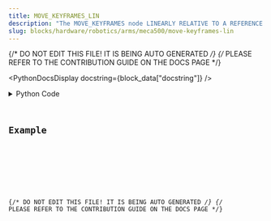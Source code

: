 ```yaml
---
title: MOVE_KEYFRAMES_LIN
description: "The MOVE_KEYFRAMES node LINEARLY RELATIVE TO A REFERENCE FRAME moves the robot's tool according to a set of 3d animation style keyframes."
slug: blocks/hardware/robotics/arms/meca500/move-keyframes-lin
---
```


{/* DO NOT EDIT THIS FILE! IT IS BEING AUTO GENERATED */}
{/* PLEASE REFER TO THE CONTRIBUTION GUIDE ON THE DOCS PAGE */}


<PythonDocsDisplay docstring={block_data["docstring"]} />
<details>
<summary>Python Code</summary>



<Code code={pythonCode} lang="py" wrap theme="dracula" />

[Find this Flojoy Block on GitHub](https://github.com/flojoy-ai/blocks/blob/main/blocks/HARDWARE/ROBOTICS/ARMS/MECA500/MOVE_KEYFRAMES_LIN/MOVE_KEYFRAMES_LIN.py)

</details>

## Example


<GetHelpWidget />


<AppDisplay app={app} blockName="MOVE_KEYFRAMES_LIN" client:visible />


<Example />

{/* DO NOT EDIT THIS FILE! IT IS BEING AUTO GENERATED */}
{/* PLEASE REFER TO THE CONTRIBUTION GUIDE ON THE DOCS PAGE */}

